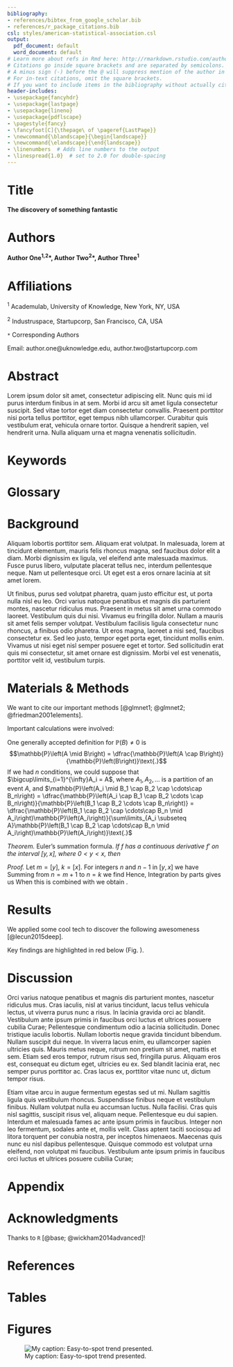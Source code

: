 ```yaml
---
bibliography:
- references/bibtex_from_google_scholar.bib
- references/r_package_citations.bib
csl: styles/american-statistical-association.csl
output:
  pdf_document: default
  word_document: default
# Learn more about refs in Rmd here: http://rmarkdown.rstudio.com/authoring_bibliographies_and_citations.html
# Citations go inside square brackets and are separated by semicolons. Each citation must have a key, composed of ‘@’ + the citation identifier from the database, and may optionally have a prefix, a locator, and a suffix.
# A minus sign (-) before the @ will suppress mention of the author in the citation. This can be useful when the author is already mentioned in the text
# For in-text citations, omit the square brackets.
# If you want to include items in the bibliography without actually citing them in the body text, you can define a dummy nocite metadata field and put the citations there.
header-includes:
- \usepackage{fancyhdr}
- \usepackage{lastpage}
- \usepackage{lineno}
- \usepackage{pdflscape}
- \pagestyle{fancy}
- \fancyfoot[C]{\thepage\ of \pageref{LastPage}}
- \newcommand{\blandscape}{\begin{landscape}}
- \newcommand{\elandscape}{\end{landscape}}
- \linenumbers  # Adds line numbers to the output
- \linespread{1.0}  # set to 2.0 for double-spacing
---
```


# Title

**The discovery of something fantastic**

# Authors

**Author One^1,2^\*, Author Two^2^\*, Author Three^1^**

# Affiliations

^1^ Academulab, University of Knowledge, New York, NY, USA

^2^ Industruspace, Startupcorp, San Francisco, CA, USA

`*` Corresponding Authors

Email: author.one@uknowledge.edu, author.two@startupcorp.com


\newpage  <!-- end of title page -->

# Abstract

Lorem ipsum dolor sit amet, consectetur adipiscing elit. Nunc quis mi id purus interdum finibus in at sem. Morbi id arcu sit amet ligula consectetur suscipit. Sed vitae tortor eget diam consectetur convallis. Praesent porttitor nisi porta tellus porttitor, eget tempus nibh ullamcorper. Curabitur quis vestibulum erat, vehicula ornare tortor. Quisque a hendrerit sapien, vel hendrerit urna. Nulla aliquam urna et magna venenatis sollicitudin.

# Keywords

# Glossary

# Background

Aliquam lobortis porttitor sem. Aliquam erat volutpat. In malesuada, lorem at tincidunt elementum, mauris felis rhoncus magna, sed faucibus dolor elit a diam. Morbi dignissim ex ligula, vel eleifend ante malesuada maximus. Fusce purus libero, vulputate placerat tellus nec, interdum pellentesque neque. Nam ut pellentesque orci. Ut eget est a eros ornare lacinia at sit amet lorem.

Ut finibus, purus sed volutpat pharetra, quam justo efficitur est, ut porta nulla nisl eu leo. Orci varius natoque penatibus et magnis dis parturient montes, nascetur ridiculus mus. Praesent in metus sit amet urna commodo laoreet. Vestibulum quis dui nisi. Vivamus eu fringilla dolor. Nullam a mauris sit amet felis semper volutpat. Vestibulum facilisis ligula consectetur nunc rhoncus, a finibus odio pharetra. Ut eros magna, laoreet a nisi sed, faucibus consectetur ex. Sed leo justo, tempor eget porta eget, tincidunt mollis enim. Vivamus ut nisi eget nisl semper posuere eget et tortor. Sed sollicitudin erat quis mi consectetur, sit amet ornare est dignissim. Morbi vel est venenatis, porttitor velit id, vestibulum turpis.

# Materials & Methods

<!-- sample of >1 citation formatting -->
We want to cite our important methods [@glmnet1; @glmnet2; @friedman2001elements].

Important calculations were involved:

<!-- Thanks to https://math.stackexchange.com/a/1000908/501801 for the following -->

One generally accepted definition for $\mathbb{P}\left(B\right) \neq 0$ is 
$$\mathbb{P}\left(A \mid B\right) = \dfrac{\mathbb{P}\left(A \cap B\right)}{\mathbb{P}\left(B\right)}\text{.}$$
If we had $n$ conditions, we could suppose that $\bigcup\limits_{i=1}^{\infty}A_i = A$, where $A_1, A_2, \dots$  is a partition of an event $A$, and 
$\mathbb{P}\left(A_i \mid B_1 \cap B_2 \cap \cdots\cap B_n\right) = \dfrac{\mathbb{P}\left(A_i \cap B_1 \cap B_2 \cdots \cap B_n\right)}{\mathbb{P}\left(B_1 \cap B_2 \cdots \cap B_n\right)} = \dfrac{\mathbb{P}\left(B_1 \cap B_2 \cap \cdots\cap B_n \mid A_i\right)\mathbb{P}\left(A_i\right)}{\sum\limits_{A_i \subseteq A}\mathbb{P}\left(B_1 \cap B_2 \cap \cdots\cap B_n \mid A_i\right)\mathbb{P}\left(A_i\right)}\text{.}$

<!-- Thanks to http://mathb.in/1 for the following -->

_Theorem._ Euler's summation formula. _If $f$ has a continuous
derivative $f'$ on the interval $[y, x]$, where $0 < y < x$,
then_

\begin{align}
\label{theorem}
\sum_{y < n \le x} f(n) = & \int_y^x f(t) dt +
                            \int_y^x (t - [t]) f'(t) dt \notag \\
                          & + f(x)([x] - x) - f(y)([y] - y).
\end{align}

_Proof._ Let $m = [y]$, $k = [x]$. For integers $n$ and $n - 1$
in $[y, x]$ we have
\begin{align*}
\int_{n-1}^n [t] f'(t) dt & = \int_{n-1}^n f'(t) dt \\
                          & = (n - 1) \bigl( f(n) - f(n - 1)
                                      \bigr) \\
                          & = \bigl(
                                n f(n) - (n - 1) f(n - 1)
                              \bigr) - f(n).
\end{align*}
Summing from $n = m + 1$ to $n = k$ we find
\begin{align*}
\int_{m}^k [t] f'(t) dt & = \sum_{n = m + 1}^k \bigl(
                                n f(n) - (n - 1) f(n - 1) 
                            \bigr) - \sum_{y < n \le x} f(n) \\
                        & = k f(k) - m f(m) -
                            \sum_{y < n \le x} f(n).
\end{align*}
Hence,
\begin{align}
\label{summation}
\sum_{y < n \le x} f(n) & = - \int_{m}^k [t] f'(t) dt +
                              k f(k) - m f(m) \notag \\
                        & = - \int_{y}^x [t] f'(t) dt +
                              k f(x) - m f(y).
\end{align}
Integration by parts gives us
\begin{equation*}
\int_y^x f(t) dt = x f(x) - y f(y) - \int_y^x t f'(t) dt.
\end{equation*}
When this is combined with \eqref{summation} we obtain
\eqref{theorem}.

# Results

We applied some cool tech to discover the following awesomeness [@lecun2015deep].

Key findings are highlighted in red below (Fig. \ref{fig1}).

# Discussion

Orci varius natoque penatibus et magnis dis parturient montes, nascetur ridiculus mus. Cras iaculis, nisl at varius tincidunt, lacus tellus vehicula lectus, ut viverra purus nunc a risus. In lacinia gravida orci ac blandit. Vestibulum ante ipsum primis in faucibus orci luctus et ultrices posuere cubilia Curae; Pellentesque condimentum odio a lacinia sollicitudin. Donec tristique iaculis lobortis. Nullam lobortis neque gravida tincidunt bibendum. Nullam suscipit dui neque. In viverra lacus enim, eu ullamcorper sapien ultricies quis. Mauris metus neque, rutrum non pretium sit amet, mattis et sem. Etiam sed eros tempor, rutrum risus sed, fringilla purus. Aliquam eros est, consequat eu dictum eget, ultricies eu ex. Sed blandit lacinia erat, nec semper purus porttitor ac. Cras lacus ex, porttitor vitae nunc ut, dictum tempor risus.

Etiam vitae arcu in augue fermentum egestas sed ut mi. Nullam sagittis ligula quis vestibulum rhoncus. Suspendisse finibus neque et vestibulum finibus. Nullam volutpat nulla eu accumsan luctus. Nulla facilisi. Cras quis nisl sagittis, suscipit risus vel, aliquam neque. Pellentesque eu dui sapien. Interdum et malesuada fames ac ante ipsum primis in faucibus. Integer non leo fermentum, sodales ante et, mollis velit. Class aptent taciti sociosqu ad litora torquent per conubia nostra, per inceptos himenaeos. Maecenas quis nunc eu nisl dapibus pellentesque. Quisque commodo est volutpat urna eleifend, non volutpat mi faucibus. Vestibulum ante ipsum primis in faucibus orci luctus et ultrices posuere cubilia Curae;

# Appendix

# Acknowledgments

Thanks to `R` [@base; @wickham2014advanced]!

# References

<!-- From https://stackoverflow.com/questions/41532707/include-rmd-appendix-after-references
 div tells Pandoc to include the refs here, rather than at the end of the document. -->
 
<div id="refs"></div>

# Tables

# Figures

![My caption: Easy-to-spot trend presented. \label{fig1}](figures/graph3_random_color.png)